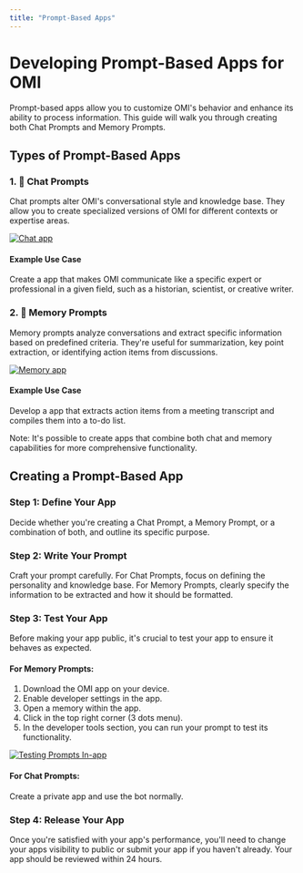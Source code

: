 ```yaml
---
title: "Prompt-Based Apps"
---
```


# Developing Prompt-Based Apps for OMI

Prompt-based apps allow you to customize OMI's behavior and enhance its ability to process information. This guide
will walk you through creating both Chat Prompts and Memory Prompts.

## Types of Prompt-Based Apps

### 1. 💬 Chat Prompts

Chat prompts alter OMI's conversational style and knowledge base. They allow you to create specialized versions of
OMI for different contexts or expertise areas.

[![Chat app](https://img.youtube.com/vi/k1XhccNDT94/0.jpg)](https://youtube.com/shorts/k1XhccNDT94)

#### Example Use Case

Create a app that makes OMI communicate like a specific expert or professional in a given field, such as a
historian, scientist, or creative writer.

### 2. 🧠 Memory Prompts

Memory prompts analyze conversations and extract specific information based on predefined criteria. They're useful for
summarization, key point extraction, or identifying action items from discussions.

[![Memory app](https://img.youtube.com/vi/Y3ehX_ueQmE/0.jpg)](https://youtube.com/shorts/Y3ehX_ueQmE)

#### Example Use Case

Develop a app that extracts action items from a meeting transcript and compiles them into a to-do list.

Note: It's possible to create apps that combine both chat and memory capabilities for more comprehensive
functionality.

## Creating a Prompt-Based App

### Step 1: Define Your App

Decide whether you're creating a Chat Prompt, a Memory Prompt, or a combination of both, and outline its specific
purpose.

### Step 2: Write Your Prompt

Craft your prompt carefully. For Chat Prompts, focus on defining the personality and knowledge base. For Memory Prompts,
clearly specify the information to be extracted and how it should be formatted.

### Step 3: Test Your App

Before making your app public, it's crucial to test your app to ensure it behaves as expected.

#### For Memory Prompts:

1. Download the OMI app on your device.
2. Enable developer settings in the app.
3. Open a memory within the app.
4. Click in the top right corner (3 dots menu).
5. In the developer tools section, you can run your prompt to test its functionality.

[![Testing Prompts In-app](https://img.youtube.com/vi/MODjSoTMAh0/0.jpg)](https://youtube.com/shorts/MODjSoTMAh0)

#### For Chat Prompts:

Create a private app and use the bot normally.

### Step 4: Release Your App

Once you're satisfied with your app's performance, you'll need to change your apps visibility to public or submit your app if you haven't already. Your app should be reviewed within 24 hours.
